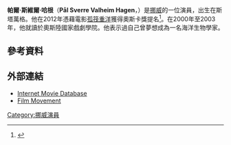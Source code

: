 {{Infobox person
|image= 
| imagesize    =
|name                = Pål Sverre Hagen
| caption      = 
| birth_date   = {{Birth date and age|df=yes|1980|11|6}}
| birth_name   = Pål Sverre Valheim Hagen
| birth_place  = [[斯塔萬格|斯塔萬格]]
| years_active =  2003-現在
|occupation         = 演員
| spouse       =  
| family       = [[Roar_Hagen|Roar Hagen]]
| religion     =
| children     =  
|alma mater         = [[挪威國家戲劇學院|挪威國家戲劇學院]]
}}
'''帕爾·斯維爾·哈根'''（'''Pål Sverre Valheim Hagen'''，{{bd|1980年|11月6日}}）是[[挪威|挪威]]的一位演員，出生在斯塔萬格。他在2012年憑藉電影[[孤筏重洋_(電影)|孤筏重洋]]獲得奧斯卡獎提名<ref>{{cite web|url= http://www.detnorsketeatret.no/index.php?option=com_content&view=article&id=338:pal-sverre-valheim-hagen-v08&catid=14:sub-pages&Itemid=142|title= PÅL SVERRE HAGEN VALHEIM V08|publisher= DET NORSKET TEATRET|accessdate= January 20, 2013|deadurl= yes|archiveurl= https://web.archive.org/web/20131225061426/http://www.detnorsketeatret.no/index.php?option=com_content&view=article&id=338:pal-sverre-valheim-hagen-v08&catid=14:sub-pages&Itemid=142|archivedate= 2013年12月25日|df= }}</ref>。在2000年至2003年，他就讀於奧斯陸國家戲劇學院。他表示過自己曾夢想成為一名海洋生物學家。
==參考資料==
{{Reflist}}
==外部連結==
{{Commonscat|Pål Sverre Valheim Hagen|帕爾·斯維爾·哈根}} <!-- for current and future use if material is uploaded -->
* [http://www.imdb.com/name/nm1914298/ Internet Movie Database] {{Wayback|url=http://www.imdb.com/name/nm1914298/ |date=20210308115303 }}
* [https://web.archive.org/web/20160311234204/http://www.filmmovement.com/theatrical/castandcrew.asp?castandcrewid=1093 Film Movement]
[[Category:挪威演員|Category:挪威演員]]